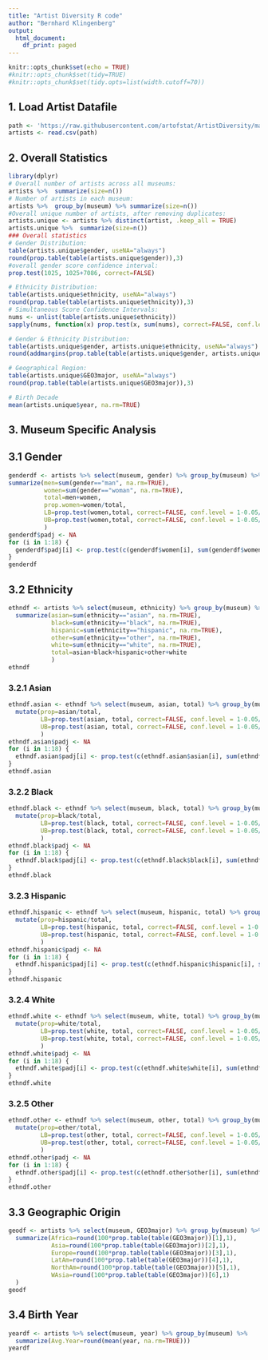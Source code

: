 ```yaml
---
title: "Artist Diversity R code"
author: "Bernhard Klingenberg"
output:
  html_document:
    df_print: paged
---
```


```r
knitr::opts_chunk$set(echo = TRUE)
#knitr::opts_chunk$set(tidy=TRUE)
#knitr::opts_chunk$set(tidy.opts=list(width.cutoff=70))
```
## 1. Load Artist Datafile
```r
path <- 'https://raw.githubusercontent.com/artofstat/ArtistDiversity/master/artistdata.csv'
artists <- read.csv(path)
```

## 2. Overall Statistics
```r
library(dplyr)
# Overall number of artists across all museums:
artists %>%  summarize(size=n()) 
# Number of artists in each museum: 
artists %>%  group_by(museum) %>% summarize(size=n()) 
#Overall unique number of artists, after removing duplicates:
artists.unique <- artists %>% distinct(artist, .keep_all = TRUE)
artists.unique %>%  summarize(size=n()) 
### Overall statistics
# Gender Distribution:
table(artists.unique$gender, useNA="always")
round(prop.table(table(artists.unique$gender)),3)
#overall gender score confidence interval:
prop.test(1025, 1025+7086, correct=FALSE)

# Ethnicity Distribution:
table(artists.unique$ethnicity, useNA="always")
round(prop.table(table(artists.unique$ethnicity)),3)
# Simultaneous Score Confidence Intervals:
nums <- unlist(table(artists.unique$ethnicity))
sapply(nums, function(x) prop.test(x, sum(nums), correct=FALSE, conf.level = 1-0.05/5)$conf.int)

# Gender & Ethnicity Distribution:
table(artists.unique$gender, artists.unique$ethnicity, useNA="always")
round(addmargins(prop.table(table(artists.unique$gender, artists.unique$ethnicity))),3)

# Geographical Region:
table(artists.unique$GEO3major, useNA="always")
round(prop.table(table(artists.unique$GEO3major)),3)

# Birth Decade
mean(artists.unique$year, na.rm=TRUE)
```

## 3. Museum Specific Analysis
## 3.1 Gender
```r
genderdf <- artists %>% select(museum, gender) %>% group_by(museum) %>% 
summarize(men=sum(gender=="man", na.rm=TRUE), 
          women=sum(gender=="woman", na.rm=TRUE),
          total=men+women,
          prop.women=women/total, 
          LB=prop.test(women,total, correct=FALSE, conf.level = 1-0.05/18)$conf.int[1], 
          UB=prop.test(women,total, correct=FALSE, conf.level = 1-0.05/18)$conf.int[2]
          )
genderdf$padj <- NA
for (i in 1:18) {
  genderdf$padj[i] <- prop.test(c(genderdf$women[i], sum(genderdf$women[-i])), c(genderdf$total[i], sum(genderdf$total[-i])), correct=FALSE)$p.value * 18
}
genderdf
```

## 3.2 Ethnicity
```r
ethndf <- artists %>% select(museum, ethnicity) %>% group_by(museum) %>% 
  summarize(asian=sum(ethnicity=="asian", na.rm=TRUE), 
            black=sum(ethnicity=="black", na.rm=TRUE), 
            hispanic=sum(ethnicity=="hispanic", na.rm=TRUE), 
            other=sum(ethnicity=="other", na.rm=TRUE), 
            white=sum(ethnicity=="white", na.rm=TRUE), 
            total=asian+black+hispanic+other+white
            )
ethndf
```

### 3.2.1 Asian
```r
ethndf.asian <- ethndf %>% select(museum, asian, total) %>% group_by(museum) %>%
  mutate(prop=asian/total, 
         LB=prop.test(asian, total, correct=FALSE, conf.level = 1-0.05/(18*5))$conf.int[1], 
         UB=prop.test(asian, total, correct=FALSE, conf.level = 1-0.05/(18*5))$conf.int[2]
         )
ethndf.asian$padj <- NA
for (i in 1:18) {
  ethndf.asian$padj[i] <- prop.test(c(ethndf.asian$asian[i], sum(ethndf.asian$asian[-i])), c(ethndf.asian$total[i], sum(ethndf.asian$total[-i])), correct=FALSE)$p.value * (18*5)
}
ethndf.asian
```

### 3.2.2 Black
```r
ethndf.black <- ethndf %>% select(museum, black, total) %>% group_by(museum) %>%
  mutate(prop=black/total, 
         LB=prop.test(black, total, correct=FALSE, conf.level = 1-0.05/(18*5))$conf.int[1], 
         UB=prop.test(black, total, correct=FALSE, conf.level = 1-0.05/(18*5))$conf.int[2]
         )
ethndf.black$padj <- NA
for (i in 1:18) {
  ethndf.black$padj[i] <- prop.test(c(ethndf.black$black[i], sum(ethndf.black$black[-i])), c(ethndf.black$total[i], sum(ethndf.black$total[-i])), correct=FALSE)$p.value * (18*5)
}
ethndf.black
```

### 3.2.3 Hispanic
```r
ethndf.hispanic <- ethndf %>% select(museum, hispanic, total) %>% group_by(museum) %>%
  mutate(prop=hispanic/total, 
         LB=prop.test(hispanic, total, correct=FALSE, conf.level = 1-0.05/(18*5))$conf.int[1], 
         UB=prop.test(hispanic, total, correct=FALSE, conf.level = 1-0.05/(18*5))$conf.int[2]
         )
ethndf.hispanic$padj <- NA
for (i in 1:18) {
  ethndf.hispanic$padj[i] <- prop.test(c(ethndf.hispanic$hispanic[i], sum(ethndf.hispanic$hispanic[-i])), c(ethndf.hispanic$total[i], sum(ethndf.hispanic$total[-i])), correct=FALSE)$p.value * (18*5)
}
ethndf.hispanic
```

### 3.2.4 White
```r
ethndf.white <- ethndf %>% select(museum, white, total) %>% group_by(museum) %>%
  mutate(prop=white/total, 
         LB=prop.test(white, total, correct=FALSE, conf.level = 1-0.05/(18*5))$conf.int[1], 
         UB=prop.test(white, total, correct=FALSE, conf.level = 1-0.05/(18*5))$conf.int[2]
         )
ethndf.white$padj <- NA
for (i in 1:18) {
  ethndf.white$padj[i] <- prop.test(c(ethndf.white$white[i], sum(ethndf.white$white[-i])), c(ethndf.white$total[i], sum(ethndf.white$total[-i])), correct=FALSE)$p.value * (18*5)
}
ethndf.white
```

### 3.2.5 Other
```r
ethndf.other <- ethndf %>% select(museum, other, total) %>% group_by(museum) %>%
  mutate(prop=other/total, 
         LB=prop.test(other, total, correct=FALSE, conf.level = 1-0.05/(18*5))$conf.int[1], 
         UB=prop.test(other, total, correct=FALSE, conf.level = 1-0.05/(18*5))$conf.int[2]
         )
ethndf.other$padj <- NA
for (i in 1:18) {
  ethndf.other$padj[i] <- prop.test(c(ethndf.other$other[i], sum(ethndf.other$other[-i])), c(ethndf.other$total[i], sum(ethndf.other$total[-i])), correct=FALSE)$p.value * (18*5)
}
ethndf.other
```

## 3.3 Geographic Origin
```r
geodf <- artists %>% select(museum, GEO3major) %>% group_by(museum) %>% 
  summarize(Africa=round(100*prop.table(table(GEO3major))[1],1), 
            Asia=round(100*prop.table(table(GEO3major))[2],1), 
            Europe=round(100*prop.table(table(GEO3major))[3],1), 
            LatAm=round(100*prop.table(table(GEO3major))[4],1), 
            NorthAm=round(100*prop.table(table(GEO3major))[5],1), 
            WAsia=round(100*prop.table(table(GEO3major))[6],1)
  )
geodf
```

## 3.4 Birth Year
```r
yeardf <- artists %>% select(museum, year) %>% group_by(museum) %>% 
  summarize(Avg.Year=round(mean(year, na.rm=TRUE)))
yeardf
```


